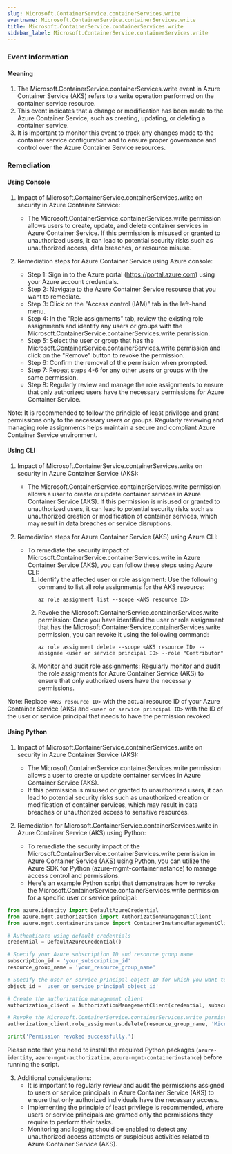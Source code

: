 ```yaml
--- 
slug: Microsoft.ContainerService.containerServices.write
eventname: Microsoft.ContainerService.containerServices.write
title: Microsoft.ContainerService.containerServices.write
sidebar_label: Microsoft.ContainerService.containerServices.write
---
```

                       
### Event Information

#### Meaning

1. The Microsoft.ContainerService.containerServices.write event in Azure Container Service (AKS) refers to a write operation performed on the container service resource.
2. This event indicates that a change or modification has been made to the Azure Container Service, such as creating, updating, or deleting a container service.
3. It is important to monitor this event to track any changes made to the container service configuration and to ensure proper governance and control over the Azure Container Service resources.

### Remediation

#### Using Console

1. Impact of Microsoft.ContainerService.containerServices.write on security in Azure Container Service:
   - The Microsoft.ContainerService.containerServices.write permission allows users to create, update, and delete container services in Azure Container Service. If this permission is misused or granted to unauthorized users, it can lead to potential security risks such as unauthorized access, data breaches, or resource misuse.

2. Remediation steps for Azure Container Service using Azure console:
   - Step 1: Sign in to the Azure portal (https://portal.azure.com) using your Azure account credentials.
   - Step 2: Navigate to the Azure Container Service resource that you want to remediate.
   - Step 3: Click on the "Access control (IAM)" tab in the left-hand menu.
   - Step 4: In the "Role assignments" tab, review the existing role assignments and identify any users or groups with the Microsoft.ContainerService.containerServices.write permission.
   - Step 5: Select the user or group that has the Microsoft.ContainerService.containerServices.write permission and click on the "Remove" button to revoke the permission.
   - Step 6: Confirm the removal of the permission when prompted.
   - Step 7: Repeat steps 4-6 for any other users or groups with the same permission.
   - Step 8: Regularly review and manage the role assignments to ensure that only authorized users have the necessary permissions for Azure Container Service.

Note: It is recommended to follow the principle of least privilege and grant permissions only to the necessary users or groups. Regularly reviewing and managing role assignments helps maintain a secure and compliant Azure Container Service environment.

#### Using CLI

1. Impact of Microsoft.ContainerService.containerServices.write on security in Azure Container Service (AKS):
   - The Microsoft.ContainerService.containerServices.write permission allows a user to create or update container services in Azure Container Service (AKS). If this permission is misused or granted to unauthorized users, it can lead to potential security risks such as unauthorized creation or modification of container services, which may result in data breaches or service disruptions.

2. Remediation steps for Azure Container Service (AKS) using Azure CLI:
   - To remediate the security impact of Microsoft.ContainerService.containerServices.write in Azure Container Service (AKS), you can follow these steps using Azure CLI:
     1. Identify the affected user or role assignment: Use the following command to list all role assignments for the AKS resource:
        ```
        az role assignment list --scope <AKS resource ID>
        ```
     2. Revoke the Microsoft.ContainerService.containerServices.write permission: Once you have identified the user or role assignment that has the Microsoft.ContainerService.containerServices.write permission, you can revoke it using the following command:
        ```
        az role assignment delete --scope <AKS resource ID> --assignee <user or service principal ID> --role "Contributor"
        ```
     3. Monitor and audit role assignments: Regularly monitor and audit the role assignments for Azure Container Service (AKS) to ensure that only authorized users have the necessary permissions.

Note: Replace `<AKS resource ID>` with the actual resource ID of your Azure Container Service (AKS) and `<user or service principal ID>` with the ID of the user or service principal that needs to have the permission revoked.

#### Using Python

1. Impact of Microsoft.ContainerService.containerServices.write on security in Azure Container Service (AKS):
   - The Microsoft.ContainerService.containerServices.write permission allows a user to create or update container services in Azure Container Service (AKS).
   - If this permission is misused or granted to unauthorized users, it can lead to potential security risks such as unauthorized creation or modification of container services, which may result in data breaches or unauthorized access to sensitive resources.

2. Remediation for Microsoft.ContainerService.containerServices.write in Azure Container Service (AKS) using Python:
   - To remediate the security impact of the Microsoft.ContainerService.containerServices.write permission in Azure Container Service (AKS) using Python, you can utilize the Azure SDK for Python (azure-mgmt-containerinstance) to manage access control and permissions.
   - Here's an example Python script that demonstrates how to revoke the Microsoft.ContainerService.containerServices.write permission for a specific user or service principal:

```python
from azure.identity import DefaultAzureCredential
from azure.mgmt.authorization import AuthorizationManagementClient
from azure.mgmt.containerinstance import ContainerInstanceManagementClient

# Authenticate using default credentials
credential = DefaultAzureCredential()

# Specify your Azure subscription ID and resource group name
subscription_id = 'your_subscription_id'
resource_group_name = 'your_resource_group_name'

# Specify the user or service principal object ID for which you want to revoke the permission
object_id = 'user_or_service_principal_object_id'

# Create the authorization management client
authorization_client = AuthorizationManagementClient(credential, subscription_id)

# Revoke the Microsoft.ContainerService.containerServices.write permission
authorization_client.role_assignments.delete(resource_group_name, 'Microsoft.ContainerService/containerServices/write', object_id)

print('Permission revoked successfully.')
```

Please note that you need to install the required Python packages (`azure-identity`, `azure-mgmt-authorization`, `azure-mgmt-containerinstance`) before running the script.

3. Additional considerations:
   - It is important to regularly review and audit the permissions assigned to users or service principals in Azure Container Service (AKS) to ensure that only authorized individuals have the necessary access.
   - Implementing the principle of least privilege is recommended, where users or service principals are granted only the permissions they require to perform their tasks.
   - Monitoring and logging should be enabled to detect any unauthorized access attempts or suspicious activities related to Azure Container Service (AKS).


 